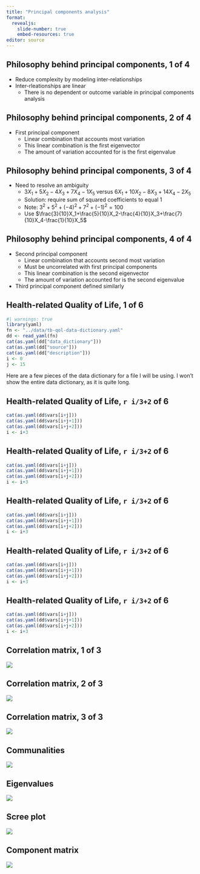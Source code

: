 ```yaml
---
title: "Principal components analysis"
format: 
  revealjs:
    slide-number: true
    embed-resources: true
editor: source
---
```


## Philosophy behind principal components, 1 of 4


-   Reduce complexity by modeling inter-relationships
-   Inter-rleationships are linear
    -   There is no dependent or outcome variable in principal components analysis

## Philosophy behind principal components, 2 of 4

-   First principal component
    -   Linear combination that accounts most variation
    -   This linear combination is the first eigenvector
    -   The amount of variation accounted for is the first eigenvalue

## Philosophy behind principal components, 3 of 4

-   Need to resolve an ambiguity
    -   $3X_1+5X_2-4X_3+7X_4-1X_5$ versus $6X_1+10X_2-8X_3+14X_4-2X_5$
    -   Solution: require sum of squared coefficients to equal 1
    -   Note: $3^2+5^2+(-4)^2+7^2+(-1)^2=100$
    -   Use $\frac{3}{10}X_1+\frac{5}{10}X_2-\frac{4}{10}X_3+\frac{7}{10}X_4-\frac{1}{10}X_5$

## Philosophy behind principal components, 4 of 4

-   Second principal component
    -   Linear combination that accounts second most variation
    -   Must be uncorrelated with first principal components
    -   This linear combination is the second eigenvector
    -   The amount of variation accounted for is the second eigenvalue
-   Third principal component defined similarly

## Health-related Quality of Life, 1 of 6

```r
#| warnings: true 
library(yaml)
fn <- "../data/tb-qol-data-dictionary.yaml"
dd <- read_yaml(fn)
cat(as.yaml(dd["data_dictionary"]))
cat(as.yaml(dd["source"]))
cat(as.yaml(dd["description"]))
i <- 0
j <- 15
```

::: notes
Here are a few pieces of the data dictionary for a file I will be using. I won't show the entire data dictionary, as it is quite long.
:::

## Health-related Quality of Life, `r i/3+2` of 6

```r
cat(as.yaml(dd$vars[i+j]))
cat(as.yaml(dd$vars[i+j+1]))
cat(as.yaml(dd$vars[i+j+2]))
i <- i+3
```


## Health-related Quality of Life, `r i/3+2` of 6

```r
cat(as.yaml(dd$vars[i+j]))
cat(as.yaml(dd$vars[i+j+1]))
cat(as.yaml(dd$vars[i+j+2]))
i <- i+3
```

## Health-related Quality of Life, `r i/3+2` of 6

```r
cat(as.yaml(dd$vars[i+j]))
cat(as.yaml(dd$vars[i+j+1]))
cat(as.yaml(dd$vars[i+j+2]))
i <- i+3
```

## Health-related Quality of Life, `r i/3+2` of 6

```r
cat(as.yaml(dd$vars[i+j]))
cat(as.yaml(dd$vars[i+j+1]))
cat(as.yaml(dd$vars[i+j+2]))
i <- i+3
```
## Health-related Quality of Life, `r i/3+2` of 6

```r
cat(as.yaml(dd$vars[i+j]))
cat(as.yaml(dd$vars[i+j+1]))
cat(as.yaml(dd$vars[i+j+2]))
i <- i+3
```

## Correlation matrix, 1 of 3

![](images/pca-analysis-01.png)


## Correlation matrix, 2 of 3

![](images/pca-analysis-02.png)

## Correlation matrix, 3 of 3

![](images/pca-analysis-03.png)

## Communalities

![](images/pca-analysis-04.png)

## Eigenvalues

![](images/pca-analysis-05.png)

## Scree plot

![](images/pca-analysis-06.png)

## Component matrix

![](images/pca-analysis-07.png)

